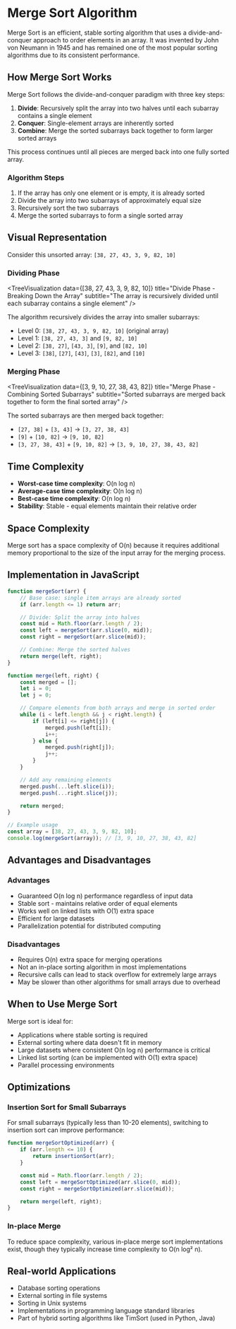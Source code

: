 
# Merge Sort Algorithm

Merge Sort is an efficient, stable sorting algorithm that uses a divide-and-conquer approach to order elements in an array. It was invented by John von Neumann in 1945 and has remained one of the most popular sorting algorithms due to its consistent performance.

## How Merge Sort Works

Merge Sort follows the divide-and-conquer paradigm with three key steps:

1. **Divide**: Recursively split the array into two halves until each subarray contains a single element
2. **Conquer**: Single-element arrays are inherently sorted
3. **Combine**: Merge the sorted subarrays back together to form larger sorted arrays

This process continues until all pieces are merged back into one fully sorted array.

### Algorithm Steps

1. If the array has only one element or is empty, it is already sorted
2. Divide the array into two subarrays of approximately equal size
3. Recursively sort the two subarrays
4. Merge the sorted subarrays to form a single sorted array

## Visual Representation

Consider this unsorted array: `[38, 27, 43, 3, 9, 82, 10]`

### Dividing Phase

<TreeVisualization
	data={[38, 27, 43, 3, 9, 82, 10]}
	title="Divide Phase - Breaking Down the Array"
	subtitle="The array is recursively divided until each subarray contains a single element"
/>

The algorithm recursively divides the array into smaller subarrays:

- Level 0: `[38, 27, 43, 3, 9, 82, 10]` (original array)
- Level 1: `[38, 27, 43, 3]` and `[9, 82, 10]`
- Level 2: `[38, 27]`, `[43, 3]`, `[9]`, and `[82, 10]`
- Level 3: `[38]`, `[27]`, `[43]`, `[3]`, `[82]`, and `[10]`

### Merging Phase

<TreeVisualization
	data={[3, 9, 10, 27, 38, 43, 82]}
	title="Merge Phase - Combining Sorted Subarrays"
	subtitle="Sorted subarrays are merged back together to form the final sorted array"
/>

The sorted subarrays are then merged back together:

- `[27, 38]` + `[3, 43]` → `[3, 27, 38, 43]`
- `[9]` + `[10, 82]` → `[9, 10, 82]`
- `[3, 27, 38, 43]` + `[9, 10, 82]` → `[3, 9, 10, 27, 38, 43, 82]`

## Time Complexity

- **Worst-case time complexity**: O(n log n)
- **Average-case time complexity**: O(n log n)
- **Best-case time complexity**: O(n log n)
- **Stability**: Stable - equal elements maintain their relative order

## Space Complexity

Merge sort has a space complexity of O(n) because it requires additional memory proportional to the size of the input array for the merging process.

## Implementation in JavaScript

```js
function mergeSort(arr) {
	// Base case: single item arrays are already sorted
	if (arr.length <= 1) return arr;

	// Divide: Split the array into halves
	const mid = Math.floor(arr.length / 2);
	const left = mergeSort(arr.slice(0, mid));
	const right = mergeSort(arr.slice(mid));

	// Combine: Merge the sorted halves
	return merge(left, right);
}

function merge(left, right) {
	const merged = [];
	let i = 0;
	let j = 0;

	// Compare elements from both arrays and merge in sorted order
	while (i < left.length && j < right.length) {
		if (left[i] <= right[j]) {
			merged.push(left[i]);
			i++;
		} else {
			merged.push(right[j]);
			j++;
		}
	}

	// Add any remaining elements
	merged.push(...left.slice(i));
	merged.push(...right.slice(j));

	return merged;
}

// Example usage
const array = [38, 27, 43, 3, 9, 82, 10];
console.log(mergeSort(array)); // [3, 9, 10, 27, 38, 43, 82]
```

## Advantages and Disadvantages

### Advantages

- Guaranteed O(n log n) performance regardless of input data
- Stable sort - maintains relative order of equal elements
- Works well on linked lists with O(1) extra space
- Efficient for large datasets
- Parallelization potential for distributed computing

### Disadvantages

- Requires O(n) extra space for merging operations
- Not an in-place sorting algorithm in most implementations
- Recursive calls can lead to stack overflow for extremely large arrays
- May be slower than other algorithms for small arrays due to overhead

## When to Use Merge Sort

Merge sort is ideal for:

- Applications where stable sorting is required
- External sorting where data doesn't fit in memory
- Large datasets where consistent O(n log n) performance is critical
- Linked list sorting (can be implemented with O(1) extra space)
- Parallel processing environments

## Optimizations

### Insertion Sort for Small Subarrays

For small subarrays (typically less than 10-20 elements), switching to insertion sort can improve performance:

```js
function mergeSortOptimized(arr) {
	if (arr.length <= 10) {
		return insertionSort(arr);
	}

	const mid = Math.floor(arr.length / 2);
	const left = mergeSortOptimized(arr.slice(0, mid));
	const right = mergeSortOptimized(arr.slice(mid));

	return merge(left, right);
}
```

### In-place Merge

To reduce space complexity, various in-place merge sort implementations exist, though they typically increase time complexity to O(n log² n).

## Real-world Applications

- Database sorting operations
- External sorting in file systems
- Sorting in Unix systems
- Implementations in programming language standard libraries
- Part of hybrid sorting algorithms like TimSort (used in Python, Java)

<Visualizer />
